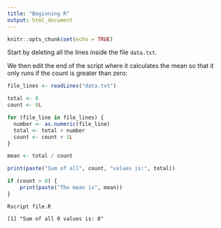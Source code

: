 ```yaml
---
title: "Beginning R"
output: html_document
---
```


```r
knitr::opts_chunk$set(echo = TRUE)
```

Start by deleting all the lines inside the file `data.txt`.

We then edit the end of the script where it calculates the mean so that it 
only runs if the count is greater than zero:

```R
file_lines <- readLines("data.txt")

total <- 0
count <- 0L

for (file_line in file_lines) {
  number <- as.numeric(file_line)
  total <- total + number
  count <- count + 1L
}

mean <- total / count

print(paste("Sum of all", count, "values is:", total))

if (count > 0) {
    print(paste("The mean is", mean))
}
```

```
Rscript file.R

[1] "Sum of all 0 values is: 0"
```
